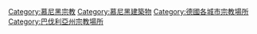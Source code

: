 {{Commons category|Religious buildings in Munich}}

[[Category:慕尼黑宗教|Category:慕尼黑宗教]]
[[Category:慕尼黑建築物|Category:慕尼黑建築物]]
[[Category:德國各城市宗教場所|Category:德國各城市宗教場所]]
[[Category:巴伐利亞州宗教場所|Category:巴伐利亞州宗教場所]]